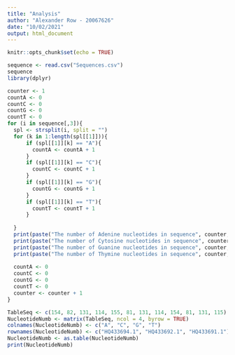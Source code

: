 ```yaml
---
title: "Analysis"
author: "Alexander Row - 20067626"
date: "10/02/2021"
output: html_document
---
```


```r
knitr::opts_chunk$set(echo = TRUE)
```

```r
sequence <- read.csv("Sequences.csv")
sequence
library(dplyr)
```



```r
counter <- 1
countA <- 0
countC <- 0
countG <- 0
countT <- 0
for (i in sequence[,3]){
  spl <- strsplit(i, split = "")
  for (k in 1:length(spl[[1]])){
      if (spl[[1]][k] == "A"){
        countA <- countA + 1
      }
      if (spl[[1]][k] == "C"){
        countC <- countC + 1
      }
      if (spl[[1]][k] == "G"){
        countG <- countG + 1
      }
      if (spl[[1]][k] == "T"){
        countT <- countT + 1
      }
    
  }
  print(paste("The number of Adenine nucleotides in sequence", counter, "is", countA))
  print(paste("The number of Cytosine nucleotides in sequence", counter, "is", countC))
  print(paste("The number of Guanine nucleotides in sequence", counter, "is", countG))
  print(paste("The number of Thymine nucleotides in sequence", counter, "is", countT))
  
  countA <- 0
  countC <- 0
  countG <- 0
  countT <- 0
  counter <- counter + 1 
}

```
```r
TableSeq <- c(154, 82, 131, 114, 155, 81, 131, 114, 154, 81, 131, 115)
NucleotideNumb <- matrix(TableSeq, ncol = 4, byrow = TRUE)
colnames(NucleotideNumb) <- c("A", "C", "G", "T")
rownames(NucleotideNumb) <- c("HQ433694.1", "HQ433692.1", "HQ433691.1")
NucleotideNumb <- as.table(NucleotideNumb)
print(NucleotideNumb)
```


